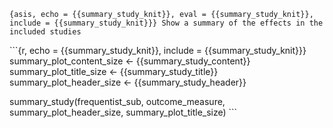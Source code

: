 ```{asis, echo = {{summary_study_knit}}, eval = {{summary_study_knit}}, include = {{summary_study_knit}}}
Show a summary of the effects in the included studies
```

```{r, echo = {{summary_study_knit}}, include = {{summary_study_knit}}}
summary_plot_content_size <- {{summary_study_content}}
summary_plot_title_size <- {{summary_study_title}}
summary_plot_header_size <- {{summary_study_header}}

summary_study(frequentist_sub, outcome_measure, summary_plot_header_size, summary_plot_title_size)
```
